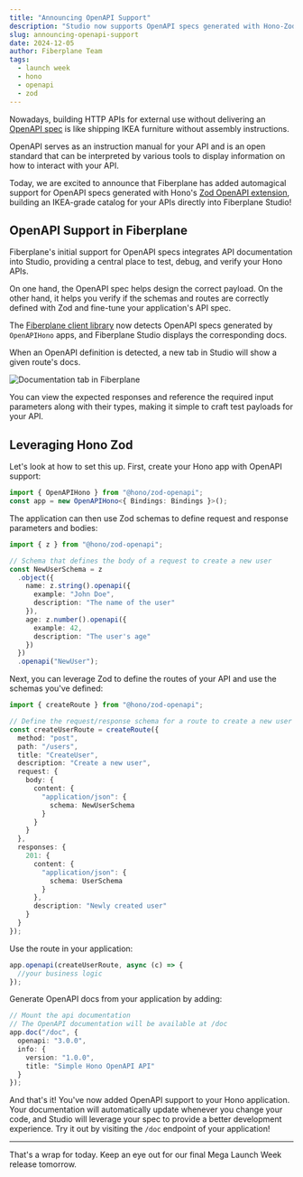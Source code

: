 ```yaml
---
title: "Announcing OpenAPI Support"
description: "Studio now supports OpenAPI specs generated with Hono-Zod-OpenAPI"
slug: announcing-openapi-support
date: 2024-12-05
author: Fiberplane Team
tags:
  - launch week
  - hono
  - openapi
  - zod
---
```



Nowadays, building HTTP APIs for external use without delivering an [OpenAPI spec](https://swagger.io/specification/) is like shipping IKEA furniture without assembly instructions.

OpenAPI serves as an instruction manual for your API and is an open standard that can be interpreted by various tools to display information on how to interact with your API.

Today, we are excited to announce that Fiberplane has added automagical support for OpenAPI specs generated with Hono's [Zod OpenAPI extension](https://hono.dev/examples/zod-openapi), 
building an IKEA-grade catalog for your APIs directly into Fiberplane Studio!

## OpenAPI Support in Fiberplane

Fiberplane's initial support for OpenAPI specs integrates API documentation into Studio, providing a central place to test, debug, and verify your Hono APIs.

On one hand, the OpenAPI spec helps design the correct payload.
On the other hand, it helps you verify if the schemas and routes are correctly defined with Zod and fine-tune your application's API spec.

The [Fiberplane client library](/docs/components/client-library/) now detects OpenAPI specs generated by `OpenAPIHono` apps, and Fiberplane Studio displays the corresponding docs.

When an OpenAPI definition is detected, a new tab in Studio will show a given route's docs.

![Documentation tab in Fiberplane](@/assets/blog/2024-12-05-documentation-tab.png)

You can view the expected responses and reference the required input parameters along with their types, making it simple to craft test payloads for your API.

## Leveraging Hono Zod

Let's look at how to set this up. First, create your Hono app with OpenAPI support:

```typescript
import { OpenAPIHono } from "@hono/zod-openapi";
const app = new OpenAPIHono<{ Bindings: Bindings }>();
```

The application can then use Zod schemas to define request and response parameters and bodies:

```typescript
import { z } from "@hono/zod-openapi";

// Schema that defines the body of a request to create a new user
const NewUserSchema = z
  .object({
    name: z.string().openapi({
      example: "John Doe",
      description: "The name of the user"
    }),
    age: z.number().openapi({
      example: 42,
      description: "The user's age"
    })
  })
  .openapi("NewUser");
```

Next, you can leverage Zod to define the routes of your API and use the schemas you've defined:

```typescript
import { createRoute } from "@hono/zod-openapi";

// Define the request/response schema for a route to create a new user
const createUserRoute = createRoute({
  method: "post",
  path: "/users",
  title: "CreateUser",
  description: "Create a new user",
  request: {
    body: {
      content: {
        "application/json": {
          schema: NewUserSchema
        }
      }
    }
  },
  responses: {
    201: {
      content: {
        "application/json": {
          schema: UserSchema
        }
      },
      description: "Newly created user"
    }
  }
});
```

Use the route in your application:

```typescript
app.openapi(createUserRoute, async (c) => {
  //your business logic
});
```

Generate OpenAPI docs from your application by adding:

```typescript
// Mount the api documentation
// The OpenAPI documentation will be available at /doc
app.doc("/doc", {
  openapi: "3.0.0",
  info: {
    version: "1.0.0",
    title: "Simple Hono OpenAPI API"
  }
});
```

And that's it! You've now added OpenAPI support to your Hono application. Your documentation will automatically update whenever you change your code, and Studio will leverage your spec to provide a better development experience. Try it out by visiting the `/doc` endpoint of your application!


---

That's a wrap for today. Keep an eye out for our final Mega Launch Week release tomorrow.

<LinkCard
  title="🚀 Mega Launch Week"
  description="Check out all the new features and updates from Fiberplane's mega launch week"
  href="/blog/mega-launch-week-2024"
/>
